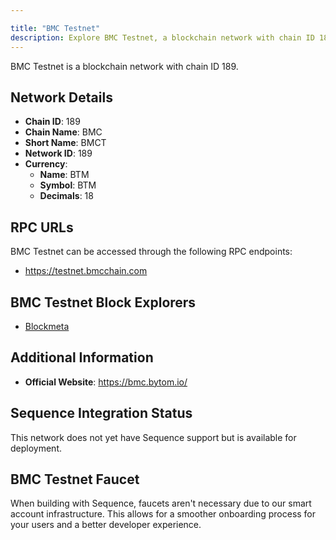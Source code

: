 ```yaml
---

title: "BMC Testnet"
description: Explore BMC Testnet, a blockchain network with chain ID 189. Learn about its native currency, BTM, and how to interact with the network.
---
```




BMC Testnet is a blockchain network with chain ID 189.

## Network Details

- **Chain ID**: 189
- **Chain Name**: BMC
- **Short Name**: BMCT
- **Network ID**: 189
- **Currency**: 
  - **Name**: BTM
  - **Symbol**: BTM
  - **Decimals**: 18

## RPC URLs

BMC Testnet can be accessed through the following RPC endpoints:

- https://testnet.bmcchain.com

## BMC Testnet Block Explorers

- [Blockmeta](https://bmctestnet.blockmeta.com)

## Additional Information

- **Official Website**: https://bmc.bytom.io/

## Sequence Integration Status

This network does not yet have Sequence support but is available for deployment.

## BMC Testnet Faucet

When building with Sequence, faucets aren't necessary due to our smart account infrastructure. This allows for a smoother onboarding process for your users and a better developer experience.
